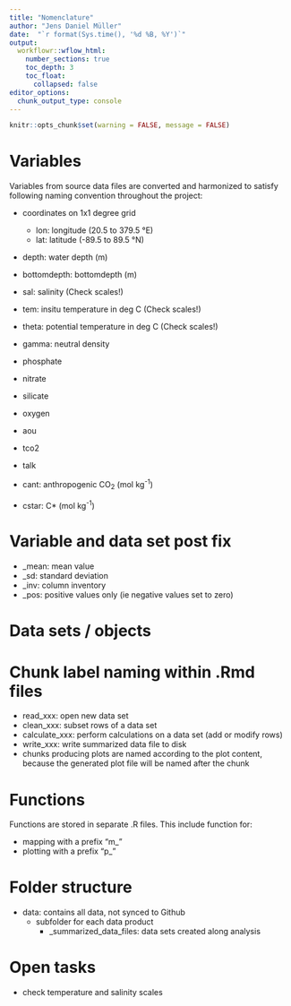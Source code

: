 ```yaml
---
title: "Nomenclature"
author: "Jens Daniel Müller"
date:  "`r format(Sys.time(), '%d %B, %Y')`"
output: 
  workflowr::wflow_html:
    number_sections: true
    toc_depth: 3
    toc_float:
      collapsed: false
editor_options:
  chunk_output_type: console
---
```


```r
knitr::opts_chunk$set(warning = FALSE, message = FALSE)
```

# Variables

Variables from source data files are converted and harmonized to satisfy following naming convention throughout the project:

- coordinates on 1x1 degree grid
  - lon: longitude (20.5 to 379.5 °E)
  - lat: latitude (-89.5 to 89.5 °N)
- depth: water depth (m)
- bottomdepth: bottomdepth (m)

- sal: salinity (Check scales!)
- tem: insitu temperature in deg C (Check scales!)
- theta: potential temperature in deg C (Check scales!)
- gamma: neutral density

- phosphate
- nitrate
- silicate
- oxygen
- aou

- tco2
- talk

- cant: anthropogenic CO~2~ (mol kg^-1^)
- cstar: C* (mol kg^-1^)

# Variable and data set post fix

- _mean: mean value
- _sd: standard deviation
- _inv: column inventory
- _pos: positive values only (ie negative values set to zero)

# Data sets / objects

# Chunk label naming within .Rmd files

- read_xxx: open new data set
- clean_xxx: subset rows of a data set
- calculate_xxx: perform calculations on a data set (add or modify rows)
- write_xxx: write summarized data file to disk
- chunks producing plots are named according to the plot content, because the generated plot file will be named after the chunk

# Functions

Functions are stored in separate .R files. This include function for:

- mapping with a prefix "m_"
- plotting with a prefix "p_"

# Folder structure

- data: contains all data, not synced to Github
  - subfolder for each data product
    - _summarized_data_files: data sets created along analysis


# Open tasks

- check temperature and salinity scales 
